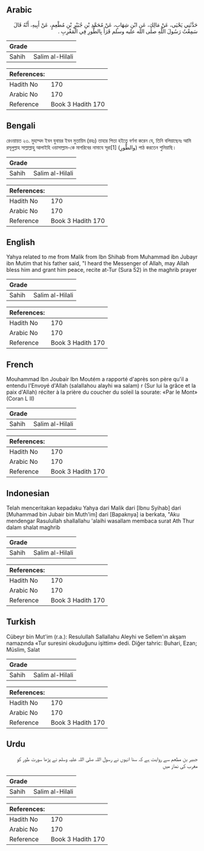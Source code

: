 ## Arabic


<div dir="rtl" lang="ar" style={{fontSize:'larger',backgroundColor:'#f8f9fa',padding:20}}>
حَدَّثَنِي يَحْيَى، عَنْ مَالِكٍ، عَنِ ابْنِ شِهَابٍ، عَنْ مُحَمَّدِ بْنِ جُبَيْرِ بْنِ مُطْعِمٍ، عَنْ أَبِيهِ، أَنَّهُ قَالَ سَمِعْتُ رَسُولَ اللَّهِ صلى الله عليه وسلم قَرَأَ بِالطُّورِ فِي الْمَغْرِبِ ‏.‏
</div>
<div style={{backgroundColor:'#f8f9fa',padding:20, marginBottom: 10}}><table> <thead> <tr> <th>Grade</th> <th></th> </tr> </thead> <tbody> <tr><td>Sahih</td><td>Salim al-Hilali</td></tr></tbody></table><table> <thead> <tr> <th>References:</th> <th></th> </tr> </thead> <tbody><tr><td>Hadith No</td><td>170</td></tr><tr><td>Arabic No</td><td>170</td></tr><tr><td>Reference</td><td>Book 3 Hadith 170</td></tr></tbody></table></div>

## Bengali


<div dir="ltr" lang="bn" style={{fontSize:'larger',backgroundColor:'#f8f9fa',padding:20}}>
রেওয়ায়ত ২৩. মুহাম্মদ ইবন যুবায়র ইবন মুতায়িম (রহঃ) তাহার পিতা হইতে বর্ণনা করেন যে, তিনি বলিয়াছেনঃ আমি রসূলুল্লাহ সাল্লাল্লাহু আলাইহি ওয়াসাল্লাম-কে মাগরিবের নামাযে সূরা[1] (والطُّورِ) পাঠ করতেন শুনিয়াছি।
</div>
<div style={{backgroundColor:'#f8f9fa',padding:20, marginBottom: 10}}><table> <thead> <tr> <th>Grade</th> <th></th> </tr> </thead> <tbody> <tr><td>Sahih</td><td>Salim al-Hilali</td></tr></tbody></table><table> <thead> <tr> <th>References:</th> <th></th> </tr> </thead> <tbody><tr><td>Hadith No</td><td>170</td></tr><tr><td>Arabic No</td><td>170</td></tr><tr><td>Reference</td><td>Book 3 Hadith 170</td></tr></tbody></table></div>

## English


<div dir="ltr" lang="en" style={{fontSize:'larger',backgroundColor:'#f8f9fa',padding:20}}>
Yahya related to me from Malik from Ibn Shihab from Muhammad ibn Jubayr ibn Mutim that his father said, "I heard the Messenger of Allah, may Allah bless him and grant him peace, recite at-Tur (Sura 52) in the maghrib prayer
</div>
<div style={{backgroundColor:'#f8f9fa',padding:20, marginBottom: 10}}><table> <thead> <tr> <th>Grade</th> <th></th> </tr> </thead> <tbody> <tr><td>Sahih</td><td>Salim al-Hilali</td></tr></tbody></table><table> <thead> <tr> <th>References:</th> <th></th> </tr> </thead> <tbody><tr><td>Hadith No</td><td>170</td></tr><tr><td>Arabic No</td><td>170</td></tr><tr><td>Reference</td><td>Book 3 Hadith 170</td></tr></tbody></table></div>

## French


<div dir="ltr" lang="fr" style={{fontSize:'larger',backgroundColor:'#f8f9fa',padding:20}}>
Mouhammad Ibn Joubair Ibn Moutém a rapporté d'après son père qu'il a entendu l'Envoyé d'Allah (salallahou alayhi wa salam) r (Sur lui la grâce et la paix d'Allah) réciter à la prière du coucher du soleil la sourate: «Par le Mont» (Coran L II)
</div>
<div style={{backgroundColor:'#f8f9fa',padding:20, marginBottom: 10}}><table> <thead> <tr> <th>Grade</th> <th></th> </tr> </thead> <tbody> <tr><td>Sahih</td><td>Salim al-Hilali</td></tr></tbody></table><table> <thead> <tr> <th>References:</th> <th></th> </tr> </thead> <tbody><tr><td>Hadith No</td><td>170</td></tr><tr><td>Arabic No</td><td>170</td></tr><tr><td>Reference</td><td>Book 3 Hadith 170</td></tr></tbody></table></div>

## Indonesian


<div dir="ltr" lang="id" style={{fontSize:'larger',backgroundColor:'#f8f9fa',padding:20}}>
Telah menceritakan kepadaku Yahya dari Malik dari [Ibnu Syihab] dari [Muhammad bin Jubair bin Muth'im] dari [Bapaknya] ia berkata, "Aku mendengar Rasulullah shallallahu 'alaihi wasallam membaca surat Ath Thur dalam shalat maghrib
</div>
<div style={{backgroundColor:'#f8f9fa',padding:20, marginBottom: 10}}><table> <thead> <tr> <th>Grade</th> <th></th> </tr> </thead> <tbody> <tr><td>Sahih</td><td>Salim al-Hilali</td></tr></tbody></table><table> <thead> <tr> <th>References:</th> <th></th> </tr> </thead> <tbody><tr><td>Hadith No</td><td>170</td></tr><tr><td>Arabic No</td><td>170</td></tr><tr><td>Reference</td><td>Book 3 Hadith 170</td></tr></tbody></table></div>

## Turkish


<div dir="ltr" lang="tr" style={{fontSize:'larger',backgroundColor:'#f8f9fa',padding:20}}>
Cübeyr bin Mut'im (r.a.): Resulullah Sallallahu Aleyhi ve Sellem'ın akşam namazında «Tur suresini okuduğunu işittim» dedi. Diğer tahric: Buhari, Ezan; Müslim, Salat
</div>
<div style={{backgroundColor:'#f8f9fa',padding:20, marginBottom: 10}}><table> <thead> <tr> <th>Grade</th> <th></th> </tr> </thead> <tbody> <tr><td>Sahih</td><td>Salim al-Hilali</td></tr></tbody></table><table> <thead> <tr> <th>References:</th> <th></th> </tr> </thead> <tbody><tr><td>Hadith No</td><td>170</td></tr><tr><td>Arabic No</td><td>170</td></tr><tr><td>Reference</td><td>Book 3 Hadith 170</td></tr></tbody></table></div>

## Urdu


<div dir="rtl" lang="ur" style={{fontSize:'larger',backgroundColor:'#f8f9fa',padding:20}}>
جبیر بن مطعم سے روایت ہے کہ سنا انہوں نے رسول اللہ صلی اللہ علیہ وسلم نے پڑھا سورت طور کو مغرب کی نماز میں
</div>
<div style={{backgroundColor:'#f8f9fa',padding:20, marginBottom: 10}}><table> <thead> <tr> <th>Grade</th> <th></th> </tr> </thead> <tbody> <tr><td>Sahih</td><td>Salim al-Hilali</td></tr></tbody></table><table> <thead> <tr> <th>References:</th> <th></th> </tr> </thead> <tbody><tr><td>Hadith No</td><td>170</td></tr><tr><td>Arabic No</td><td>170</td></tr><tr><td>Reference</td><td>Book 3 Hadith 170</td></tr></tbody></table></div>